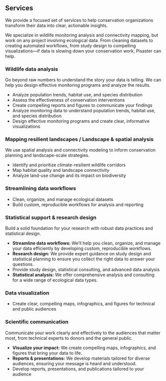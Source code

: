 ## Services {#sec-services}

We provide a focused set of services to help conservation organizations transform their data into clear, actionable insights.

We specialize in wildlife monitoring analysis and connectivity mapping, but work on any project involving ecological data. From cleaning datasets to creating automated workflows, from study design to compelling visualizations—if data is slowing down your conservation work, Pisaster can help.

### [Wildlife data analysis]{.highlight-offset-teal} {#analysis}

Go beyond raw numbers to understand the story your data is telling. We can help you design effective monitoring programs and analyze the results.

-   Analyze population trends, habitat use, and species distribution
-   Assess the effectiveness of conservation interventions
-   Create compelling reports and figures to communicate your findings
-   Analyze monitoring data to understand population trends, habitat use, and species distribution
-   Design effective monitoring programs and create clear, informative visualizations

### [Mapping resilient landscapes /  Landscape & spatial analysis]{.highlight-offset-teal} {#mapping}

We use spatial analysis and connectivity modeling to inform conservation planning and landscape-scale strategies.

-   Identify and prioritize climate-resilient wildlife corridors
-   Map habitat quality and landscape connectivity
-   Analyze land-use change and its impact on biodiversity

### Streamlining data workflows {#workflows}

-   Clean, organize, and manage ecological datasets
-   Build custom, reproducible workflows for analysis and reporting

### Statistical support & research design {#stats}

Build a solid foundation for your research with robust data practices and statistical design.

-   **Streamline data workflows:** We'll help you clean, organize, and manage your data efficiently by developing custom, reproducible workflows.
-   **Research design:** We provide expert guidance on study design and statistical planning to ensure you collect the right data to answer your questions.
-   Provide study design, statistical consulting, and advanced data analysis
-   **Statistical analysis:** We offer comprehensive analysis and consulting for a wide range of ecological data types.

### Data visualization {#dataviz}

-   Create clear, compelling maps, infographics, and figures for technical and public audiences


### Scientific communication {#scicomm}

Communicate your work clearly and effectively to the audiences that matter most, from technical experts to donors and the general public.

-   **Visualize your impact:** We create compelling maps, infographics, and figures that bring your data to life.
-   **Reports & presentations:** We develop materials tailored for diverse audiences, ensuring your message is heard and understood.
-   Develop reports, presentations, and publications tailored to your audience






